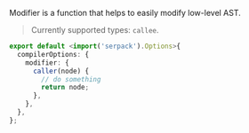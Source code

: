 Modifier is a function that helps to easily modify low-level AST.

> Currently supported types: `callee`.

```ts
export default <import('serpack').Options>{
  compilerOptions: {
    modifier: {
      caller(node) {
        // do something
        return node;
      },
    },
  },
};
```
